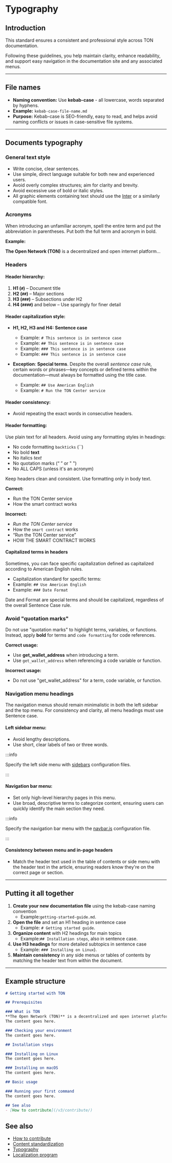 
# Typography

## Introduction

This standard ensures a consistent and professional style across TON documentation.

Following these guidelines, you help maintain clarity, enhance readability, and support easy navigation in the documentation site and any associated menus.

---

## File names

- **Naming convention:** Use **kebab-case** - all lowercase, words separated by hyphens.
- **Example:** `kebab-case-file-name.md`
- **Purpose:** Kebab-case is SEO-friendly, easy to read, and helps avoid naming conflicts or issues in case-sensitive file systems.

---

## Documents typography

### General text style

- Write concise, clear sentences.
- Use simple, direct language suitable for both new and experienced users.
- Avoid overly complex structures; aim for clarity and brevity.
- Avoid excessive use of bold or italic styles.
- All graphic elements containing text should use the [Inter](https://rsms.me/inter/) or a similarly compatible font.

### Acronyms

When introducing an unfamiliar acronym, spell the entire term and put the abbreviation in parentheses. Put both the full term and acronym in bold.

**Example:**

**The Open Network (TON)** is a decentralized and open internet platform...

### Headers

#### Header hierarchy:

1. **H1 (`#`)** – Document title
2. **H2 (`##`)** – Major sections
3. **H3 (`###`)** – Subsections under H2
4. **H4 (`####`)** and below – Use sparingly for finer detail

#### Header capitalization style:

- **H1, H2, H3 and H4:** **Sentence case**
  - Example: `# This sentence is in sentence case`
  - Example: `## This sentence is in sentence case`
  - Example: `### This sentence is in sentence case`
  - Example: `### This sentence is in sentence case`

- **Exception**: **Special terms**.
  Despite the overall _sentence case_ rule,
  certain words or phrases—key concepts or defined terms within the documentation—must always be formatted
  using the title case.
  - Example: `## Use American English`
  - Example: `# Run the TON Center service`

#### Header consistency:

- Avoid repeating the exact words in consecutive headers.

#### Header formatting:

Use plain text for all headers.
Avoid using any formatting styles in headings:

- No code formatting `backticks` (\`\`)
- No bold **text**
- No italics _text_
- No quotation marks (“ ” or " ")
- No ALL CAPS (unless it's an acronym)

Keep headers clean and consistent. Use formatting only in body text.

**Correct:**

- Run the TON Center service
- How the smart contract works

**Incorrect:**

- _Run the TON Center service_
- How the `smart contract` works
- “Run the TON Center service”
- HOW THE SMART CONTRACT WORKS

#### Capitalized terms in headers

Sometimes, you can face specific capitalization defined as capitalized according to American English rules.

- Capitalization standard for specific terms:
- Example: `## Use American English`
- Example: `### Date Format`

Date and Format are special terms and should be capitalized, regardless of the overall Sentence Case rule.

### Avoid "quotation marks"

Do not use "quotation marks" to highlight terms, variables, or functions. Instead, apply **bold** for terms and `code formatting` for code references.

**Correct usage:**

- Use **get_wallet_address** when introducing a term.
- Use `get_wallet_address` when referencing a code variable or function.

**Incorrect usage:**

- Do not use "get_wallet_address" for a term, code variable, or function.

### Navigation menu headings

The navigation menus should remain minimalistic in both the left sidebar and the top menu. For consistency and clarity, all menu headings must use Sentence case.

#### Left sidebar menu:

- Avoid lengthy descriptions.
- Use short, clear labels of two or three words.

:::info

Specify the left side menu with [sidebars](https://github.com/ton-community/ton-docs/tree/main/sidebars) configuration files.

:::

#### Navigation bar menu:

- Set only high-level hierarchy pages in this menu.
- Use broad, descriptive terms to categorize content, ensuring users can quickly identify the main section they need.

:::info

Specify the navigation bar menu with the [navbar.js](https://github.com/ton-community/ton-docs/blob/main/navbar.js) configuration file.

:::

#### Consistency between menu and in-page headers

- Match the header text used in the table of contents or side menu with the header text in the article, ensuring readers know they're on the correct page or section.

---

## Putting it all together

1. **Create your new documentation file** using the kebab-case naming convention
   - Example:`getting-started-guide.md`.
2. **Open the file** and set an H1 heading in sentence case
   - Example: `# Getting started guide`.
3. **Organize content** with H2 headings for main topics
   - Example:`## Installation steps`, also in sentence case.
4. **Use H3 headings** for more detailed subtopics in sentence case
   - Example: `### Installing on Linux`).
5. **Maintain consistency** in any side menus or tables of contents by matching the header text from within the document.

---

## Example structure

```md title="getting-started-with-ton.md"
# Getting started with TON

## Prerequisites

### What is TON
**The Open Network (TON)** is a decentralized and open internet platform...
The content goes here.

### Checking your environment
The content goes here.

## Installation steps

### Installing on Linux
The content goes here.

### Installing on macOS
The content goes here.

## Basic usage

### Running your first command
The content goes here.

## See also
- [How to contribute](/v3/contribute/)
```

## See also

- [How to contribute](/v3/contribute/)
- [Content standardization](/v3/contribute/content-standardization/)
- [Typography](/v3/contribute/typography/)
- [Localization program](/v3/contribute/localization-program/overview/)

<Feedback />
